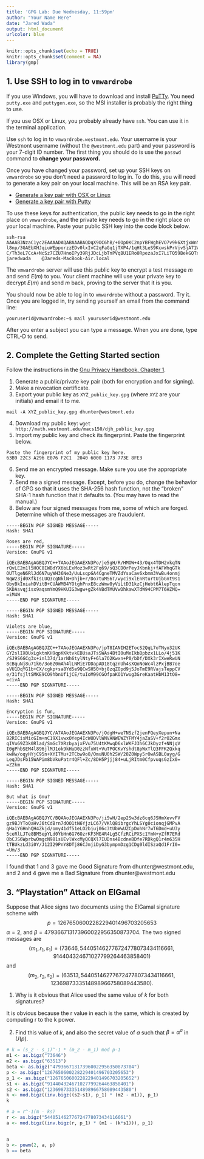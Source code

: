 ```yaml
---
title: 'GPG Lab: Due Wednesday, 11:59pm'
author: "Your Name Here"
date: "Jared Wada"
output: html_document
urlcolor: blue
---
```


```r
knitr::opts_chunk$set(echo = TRUE)
knitr::opts_chunk$set(comment = NA)
library(gmp)
```

## 1. Use SSH to log in to `vmwardrobe`

If you use Windows, you will have to download and install [PuTTy](http://www.chiark.greenend.org.uk/~sgtatham/putty/download.html). You need `putty.exe` and `puttygen.exe`, so the MSI installer is probably the right thing to use.

If you use OSX or Linux, you probably already have `ssh`. You can use it in the terminal application.

Use `ssh` to log in to `vmwardrobe.westmont.edu`. Your username is your Westmont username (without the `@westmont.edu` part) and your password is your 7-digit ID number. The first thing you should do is use the `passwd` command to **change your password.**

Once you have changed your password, set up your SSH keys on `vmwardrobe` so you don't need a password to log in. To do this, you will need to generate a key pair on your local machine. This will be an RSA key pair.

- [Generate a key pair with OSX or Linux](https://www.digitalocean.com/community/tutorials/how-to-set-up-ssh-keys--2)
- [Generate a key pair with Putty](https://the.earth.li/~sgtatham/putty/0.67/htmldoc/Chapter8.html#pubkey)

To use these keys for authentication, the public key needs to go in the right place on `vmwardrobe`, and the private key needs to go in the right place on your local machine. Paste your public SSH key into the code block below.

```
ssh-rsa AAAAB3NzaC1yc2EAAAADAQABAAABAQDqX9OC6hB/+0Op0KC2npYBFWghEVO7v9k6XtjxWnNU1Jt6i/INZOf2qvhJGme4pezonegjv9H+yqY6l6KAr6nH/R5aCJ    l8np/3GAEbXHJqiuWEpporzzEDv0lxIvC2qFaGq1jTXP4/1qHt3LeS9KcwskPrVjvSjA71WBeghJTRbhGTJSyjXZ7AjTpNj34PLoa1YIigTzZvLropd7QQQ/aUQIDfxNlz    C/Th3eL7CcA+NcSz7CZU7HnoIPy39RjJDcLjbTnPVqBU1ERo0RpezaJxI7LiTQ59BekGQTxwk1fd3FEwv3KbDQpAzq9LMiL81TT5nJadcZVNuNzzY+7Hzq8t jaredwada    @Jareds-MacBook-Air.local
```

The `vmwardrobe` server will use this public key to encrypt a test message $m$ and send $E(m)$ to you. Your client machine will use your private key to decrypt $E(m)$ and send $m$ back, proving to the server that it is you.

You should now be able to log in to `vmwardrobe` without a password. Try it. Once you are logged in, try sending yourself an email from the command line:

```
youruserid@vmwardrobe:~$ mail youruserid@westmont.edu
```

After you enter a subject you can type a message. When you are done, type CTRL-D to send.

## 2. Complete the Getting Started section

Follow the instructions in the [Gnu Privacy Handbook, Chapter 1](https://www.gnupg.org/gph/en/manual/c14.html).

1. Generate a public/private key pair (both for encryption and for signing).
2. Make a revocation certificate.
3. Export your public key as `XYZ_public_key.gpg` (where `XYZ` are your initials) and email it to me.

```
mail -A XYZ_public_key.gpg dhunter@westmont.edu
```

4. Download my public key: `wget http://math.westmont.edu/macs150/djh_public_key.gpg` 
5. Import my public key and check its fingerprint. Paste the fingerprint below.

```
Paste the fingerprint of my public key here.
63B9 22C3 A296 E076 F2C1  2040 6000 1173 773E 8FE3
```

6. Send me an encrypted message. Make sure you use the appropriate key.
7. Send me a signed message. Except, before you do, change the behavior of GPG so that it uses the SHA-256 hash function, not the "broken" SHA-1 hash function that it defaults to. (You may have to read the manual.)
8. Below are four signed messages from me, some of which are forged. Determine which of these messages are fraudulent.

```
-----BEGIN PGP SIGNED MESSAGE-----
Hash: SHA1

Roses are red,
-----BEGIN PGP SIGNATURE-----
Version: GnuPG v1

iQEcBAEBAgAGBQJYC++TAAoJEGAAEXN3Po/je5gH/R/HMOW+43/Oqx4TDH2vkqTN
rQvLE2m1l5HOC8IWBdYX6bLExMoz3wRt2Fq69/sQ3CD0rPeyJKbnkj+fAFWhqGTk
OUTlgeN6RlJd6N7uyWH36Ne3/UuLsqpGA4CgneTMVZdYsaCav6xbmm3VwBu4onmj
WqW23jd0XfkIsLUQ3cgNklN+Dhjb+r/Do7tuMS6T/wyci9xlEnRturtUjbGnt9s1
ObyBkIniahDVitB+CUAWMB4YOtghPnxE8czWmw8yViLtD31kzCjHebt6AlepTqon
5KDAsvqjisx9aqsmYmQ9HKUIG3wgw+gZk4VBdTMUVwDhkawXTdW94CPM7T6HZMQ=
=iM4W
-----END PGP SIGNATURE-----

-----BEGIN PGP SIGNED MESSAGE-----
Hash: SHA1

Violets are blue,
-----BEGIN PGP SIGNATURE-----
Version: GnuPG v1

iQEcBAEBAgAGBQJZC++7AAoJEGAAEXN3Po/jpT8IANIH2ETocS2QqL7oTNyo32UK
GY2slIX0UxLgktnKH9qpKKktvkEBUsaJTsSWAs4BtI0uMeIkbBpbzx1LLo/4j51K
/SJ9S6GCg3x+inl37d/1arNh6tylNtyF+6la7O2Kwxn+P0/bDf/DXk3rIXweRwUN
8cBquNj8u71k6/3o6Z0mAh4lLNMiE7DDapAD18tqznUh4sXQoNoWc4lzPxjBB7oe
sVU1DqYG1b+CX/cgkp+sa8Yd5e9QCwSH50+bj8zqZOpd9j5JoTmE9RVajsTeppCV
e/31fsjltSMKE9CO9hbnUf1jCE/tuIoM99CGOfpaKO1Ywug3GreKaatHbM13tO8=
=civA
-----END PGP SIGNATURE-----

-----BEGIN PGP SIGNED MESSAGE-----
Hash: SHA1

Encryption is fun,
-----BEGIN PGP SIGNATURE-----
Version: GnuPG v1

iQEcBAEBAgAGBQJYC/A7AAoJEGAAEXN3Po/jOdgH+we7NSzf2jenFQeyXepun+Na
B2RICisMicGIm+nC19X1vwxOYep4IcWODVlWNVANWEWZYFMY4jaZaSV+f2rO2Gmx
qIVu69Z3k0Rlad/SmGc7XRzbyajxFVu75U4tKMwqD6xlWKFJ3h6CJkDyzf+NNjqV
I0gPhbSEM4l896jlMJ1ok9kHuD0zzNfxWt+VuTPOCKvYshdt8pWxTlQ3FFK2Qxkq
kwHw/oqyHYjC95n+XYITMu+2TCbw9o8/OmuNU0h2SW/28Z0Wpy5rOwASBL0ayg/G
LeqJDsFb15WAPim8bVkuPatr4QFl+Zc/8DH5Pjjj84+uLjRItm0CfpvuqsGzIx0=
=Z2km
-----END PGP SIGNATURE-----

-----BEGIN PGP SIGNED MESSAGE-----
Hash: SHA1

But what is Gnu?
-----BEGIN PGP SIGNATURE-----
Version: GnuPG v1

iQEcBAEBAgAGBQJYC/BQAAoJEGAAEXN3Po/jiSwH/2ep2Sw3dz6cq6JSHmXevvFV
gz9BJYToQaHvJ6tCdBrn7dOO1tN6YjzLC67/VKlQ8ibrgcYhLSYg0cionqjGMPvA
qHa1YGHnhQH4Zkjd/omy41df51eLO2bjuj06c3tUbWwUZCpDohNr7wT6Dmd+uU3y
5ceRlLJTe8BM5epYLd0YbHn6G76OzrKF3ME4R4Lg5CfzRCiPXSc1YmN+yZfR7ERd
ObCJS6WprbwOmgcN981sUEvlWxcMyQCQXl7IUDns4BcdneBDfe7RDkgQ1r4m635H
tTBUkzLd3i0Y/J12I29PnY8DTj86CJmjiDyG3bympmDzg1CDg0ldISzaQd1FrI0=
=Um/3
-----END PGP SIGNATURE-----
```


I found that 1 and 3 gave me Good Signature from dhunter@westmont.edu, and 2 and 4 gave me a Bad Signature from dhunter@westmont.edu

## 3.  "Playstation" Attack on ElGamal

Suppose that Alice signs two documents using the ElGamal signature scheme with 
$$
p = 1267650600228229401496703205653
$$ 
$\alpha = 2$, and $\beta = 479366713173960022956350873704$. The two signed messages are 
$$
(m_1, r_1, s_1) = (73646, 544051462776724778073434116661, 914404324671027799264463858401)
$$ 
and 
$$
(m_2, r_2, s_2) = (63513, 544051462776724778073434116661, 1236987333514898966758089443580).
$$

1. Why is it obvious that Alice used the same value of $k$ for both signatures?

It is obvious because the r value in each is the same, which is created by computing r to the k power.

2. Find this value of $k$, and also the secret value of $a$ such that $\beta = \alpha^a$ in $U(p)$.

```r
# k = (s_2 - s_1)^-1 * (m_2 - m_1) mod p-1
m1 <- as.bigz("73646")
m2 <- as.bigz("63513")
beta <- as.bigz("479366713173960022956350873704")
p <- as.bigz("1267650600228229401496703205653")
p_1 <- as.bigz("1267650600228229401496703205652")
s1 <- as.bigz("914404324671027799264463858401")
s2 <- as.bigz("1236987333514898966758089443580")
k <- mod.bigz((inv.bigz((s2-s1), p_1) * (m2 - m1)), p_1)
k

# a = r^-1(m - ks)
r <- as.bigz("544051462776724778073434116661")
a <- mod.bigz((inv.bigz(r, p_1) * (m1 - (k*s1))), p_1)


a
b <- powm(2, a, p)
b == beta



```






